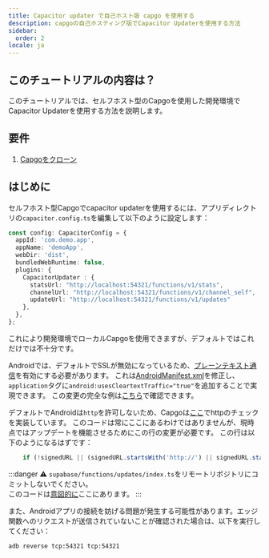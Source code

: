 ```yaml
---
title: Capacitor updater で自己ホスト版 capgo を使用する
description: capgoの自己ホスティング版でCapacitor Updaterを使用する方法
sidebar:
  order: 2
locale: ja
---
```


## このチュートリアルの内容は？

このチュートリアルでは、セルフホスト型のCapgoを使用した開発環境でCapacitor Updaterを使用する方法を説明します。

## 要件

1. [Capgoをクローン](https://github.com/Cap-go/capgo/)

## はじめに

セルフホスト型Capgoでcapacitor updaterを使用するには、アプリディレクトリの`capacitor.config.ts`を編集して以下のように設定します：

```ts
const config: CapacitorConfig = {
  appId: 'com.demo.app',
  appName: 'demoApp',
  webDir: 'dist',
  bundledWebRuntime: false,
  plugins: {
    CapacitorUpdater : {
      statsUrl: "http://localhost:54321/functions/v1/stats",
      channelUrl: "http://localhost:54321/functions/v1/channel_self",
      updateUrl: "http://localhost:54321/functions/v1/updates"
    },
  },
};
```

これにより開発環境でローカルCapgoを使用できますが、デフォルトではこれだけでは不十分です。

Androidでは、デフォルトでSSLが無効になっているため、[プレーンテキスト通信](https://developer.android.com/topic/security/risks/cleartext/)を有効にする必要があります。
これは[AndroidManifest.xml](https://github.com/Cap-go/capacitor-updater/blob/main/android/src/main/AndroidManifest.xml/)を修正し、`application`タグに`android:usesCleartextTraffic="true"`を追加することで実現できます。
この変更の完全な例は[こちら](https://gist.github.com/WcaleNieWolny/061a015acdebe35eaf3afd7030797701/)で確認できます。

デフォルトでAndroidは`http`を許可しないため、Capgoは[ここ](https://github.com/Cap-go/capgo/blob/4cce6c0707d745faa2afbab643e636bad927c602/supabase/functions/updates/index.ts/#L396)でhttpのチェックを実装しています。
このコードは常にここにあるわけではありませんが、現時点ではアップデートを機能させるためにこの行の変更が必要です。
この行は以下のようになるはずです：

```ts
    if (!signedURL || (signedURL.startsWith('http://') || signedURL.startsWith('https://'))) {
```

:::danger
⚠️ `supabase/functions/updates/index.ts`をリモートリポジトリにコミットしないでください。\
このコードは[意図的に](https://github.com/Cap-go/capacitor-updater/issues/37/#issuecomment-1684916354)ここにあります。
:::

また、Androidアプリの接続を妨げる問題が発生する可能性があります。エッジ関数へのリクエストが送信されていないことが確認された場合は、以下を実行してください：
```bash
adb reverse tcp:54321 tcp:54321
```
